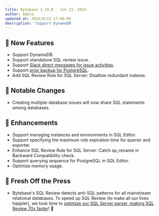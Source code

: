 ```yaml
---
title: Bytebase 2.19.0 - Jun 13, 2024
author: Adela
updated_at: 2024/6/13 17:00:00
description: 'Support DynamoDB'
---
```



## 🚀 New Features

- Support DynamoDB.
- Support standalone SQL review issue.
- Support [Slack direct messages for issue activities](/change-database/webhook/#supported-events).
- Support [prior backup for PostgreSQL](/change-database/rollback-data-changes/).
- Add SQL Review Rule for SQL Server: Disallow redundant indexes.

## 🔔 Notable Changes

- Creating multiple-database issues will now share SQL statements among databases.

## 🎄 Enhancements

- Support managing instances and environments in SQL Editor.
- Support specifying the maximum role expiration time for querier and exporter.
- Enhance SQL Review Rule for SQL Server: Catch sp_rename in Backward Compatibility check.
- Support querying sequence for PostgreSQL in SQL Editor.
- Optimize memory usage.

## 📰 Fresh Off the Press

- Bytebase's SQL Review detects anti-SQL patterns for all mainstream relational databases. To speed up SQL Review (to make all our lives happier), we took time to [optimize our SQL Server parser, making SQL Review 70x faster](https://www.bytebase.com/blog/how-we-improved-sql-parser-speed-70x/)! 🚀

<InstallUpgrade />
